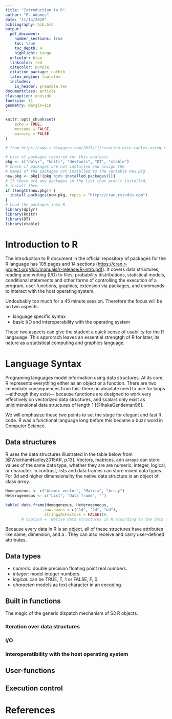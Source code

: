 ```yaml
---
title: "Introduction to R"
author: "P. Adames"
date: "11/14/2020"
bibliography: bib.bib
output: 
  pdf_document:
    number_sections: true
    toc: true
    toc_depth: 4
    highlight: tango
  urlcolor: blue
  linkcolor: red
  citecolor: purple
  citation_package: natbib
  latex_engine: lualatex
  includes:
    in_header: preamble.tex
documentclass: article
classoption: oneside
fontsize: 11
geometry: margin=1in
---
```


```r
knitr::opts_chunk$set(
	echo = TRUE,
	message = FALSE,
	warning = FALSE
)
```

```r
# from https://www.r-bloggers.com/2015/11/creating-nice-tables-using-r-markdown/

# List of packages required for this analysis
pkg <- c("dplyr", "knitr", "devtools", "DT", "xtable")
# Check if packages are not installed and assign the
# names of the packages not installed to the variable new.pkg
new.pkg <- pkg[!(pkg %in% installed.packages())]
# If there are any packages in the list that aren't installed,
# install them
if (length(new.pkg)) {
  install.packages(new.pkg, repos = "http://cran.rstudio.com")
}
# Load the packages into R
library(dplyr)
library(knitr)
library(DT)
library(xtable)
```

# Introduction to R

The introduction to R document in the official repository of packages for the R language has 105 pages and 14 sections (<https://cran.r-project.org/doc/manuals/r-release/R-intro.pdf>). It covers data structures, reading and writing (I/O) to files, probability distributions, statistical models, conditional statements and other forms of controlling the execution of a program,  user functions, graphics, extension via packages, and commands to interact with the host operating system.

Undoubably too much for a 45 minute session. Therefore the focus will be on two aspects:

 - language specific syntax
 - basic I/O and interoperability with the operating system

These two aspects can give the student a quick sense of usability for the R langauage. This approrach leaves an essential strengtgh of R for later, its nature as a statistical computing and graphics language.


# Language Syntax

Programing languages model information using data structures. At its core, R represents everything  either as an  object or a function. There are two immediate consequences from this: there no absolute need to use for loops ---although they exist--- because functions are designed to work very effectively on vectorized data structures, and scalars only exist as unidimensional data structures of length 1 [@IhakaGentleman96].

We will emphasize these two points to set the stage for elegant and fast R code. R was a functional language long before this became a buzz word in Computer Science.

## Data structures

R uses the data structures illustrated in the table below from [@WickhamHadley2015AR, p.13].
Vectors, matrices, adn arrays can store values of the same data type, whether they are are numeric, integer, logical, or character. 
In contrast, lists and data frames can store mixed data types.
For 3d and higher dimensionality the native data structure is an object of class _array_.

```r
Homogeneous <- c("Atomic vector", "Matrix", "Array")
Heterogeneous <- c("List", "Data frame", "")

kable( data.frame(Homogeneous, Heterogeneous, 
                 row.names = c("1d", "2d", "nd"), 
                 stringsAsFactors = FALSE))#,
       # caption = 'Native data structures in R according to the data type they can store and the number of dimensions they use.')
```

Because every data in R is an object, all of these structures have attributes like name, dimension, and a \texttt{class}. 
They can also receive and carry user-defined attributes.


## Data types

 - *numeric:* double precision floating point real numbers.
 - *integer:* model integer numbers.
 - *logical:* can be TRUE, T, 1 or FALSE, F, 0.
 - *character:* models aa text character in an encoding.

## Built in functions

The magic of the generic dispatch mechanism of S3 R objects.


### Iteration over data structures


### I/O


### Interoperatibility with the host operating system


## User-functions


## Execution control


# References







